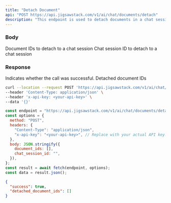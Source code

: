 ```yaml
---
title: "Detach Document"
api: "POST https://api.jigsawstack.com/v1/ai/chat/documents/detach"
description: "This endpoint is used to detach documents in a chat session."
---
```


### Body

<ParamField body="document_ids" type="array<string>">
  Document IDs to detach to a chat session
</ParamField>

<ParamField body="chat_session_id" type="string">
  Chat session ID to detach to a chat session
</ParamField>

<Snippet file="header.mdx" />

### Response

<ResponseField name="success" type="boolean">
  Indicates whether the call was successful.
</ResponseField>

<ResponseField name="detached_document_ids" type="string">
  Detached document IDs
</ResponseField>

<RequestExample>

```bash cURL
curl --location --request POST 'https://api.jigsawstack.com/v1/ai/chat/documents/detach' \
--header 'Content-Type: application/json' \
--header 'x-api-key: <your-api-key>' \
--data '{}'
```

```javascript Node.js
const endpoint = "https://api.jigsawstack.com/v1/ai/chat/documents/detach";
const options = {
  method: "POST",
  headers: {
    "Content-Type": "application/json",
    "x-api-key": "<your-api-key>", // Replace with your actual API key.
  },
  body: JSON.stringify({
    document_ids: [],
    chat_session_id: "",
  }),
};
const result = await fetch(endpoint, options);
const data = result.json();
```

</RequestExample>

<ResponseExample>

```json Response
{
  "success": true,
  "detached_document_ids": []
}
```

</ResponseExample>
